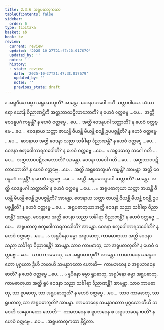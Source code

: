 ```yaml
---
title: 2.3.6 အရူပဓာတုကထာ
tableOfContents: false
sidebar:
  order: 6
type: tipitaka
basket: ab
book: kv
review:
  current: review
  updated: '2025-10-27T21:47:38.017679'
  updated_by: ''
  notes: ''
  history:
  - state: review
    date: '2025-10-27T21:47:38.017679'
    updated_by: ''
    notes: ''
    previous_state: draft
---
```



<ReviewStatus review={frontmatter.review} showDetails={true} />

<HypothesisAnnotation frontmatter={frontmatter} />

<DynamicBreadcrumb />

<Division number="517" book="kv" e="ch" v="32" p="276">

<Paragraph number="1759" book="kv">
๐ အရူပိနော ဓမ္မာ အရူပဓာတူတိ? အာမန္တာ. ဝေဒနာ ဘဝေါ ဂတိ သတ္တာဝါသော သံသာရော ယောနိ ဝိညာဏဋ္ဌိတိ အတ္တဘာဝပဋိလာဘောတိ? န ဟေဝံ ဝတ္တဗ္ဗေ …ပေ…  အတ္ထိ ဝေဒနူပဂံ ကမ္မန္တိ? န ဟေဝံ ဝတ္တဗ္ဗေ …ပေ…  အတ္ထိ ဝေဒနူပဂါ သတ္တာတိ? န ဟေဝံ ဝတ္တဗ္ဗေ …ပေ…  ဝေဒနာယ သတ္တာ ဇာယန္တိ ဇီယန္တိ မီယန္တိ စဝန္တိ ဥပပဇ္ဇန္တီတိ? န ဟေဝံ ဝတ္တဗ္ဗေ …ပေ…  ဝေဒနာယ အတ္ထိ ဝေဒနာ သညာ သင်္ခါရာ ဝိညာဏန္တိ? န ဟေဝံ ဝတ္တဗ္ဗေ …ပေ…  ဝေဒနာ စတုဝေါကာရဘဝေါတိ? န ဟေဝံ ဝတ္တဗ္ဗေ …ပေ…
</Paragraph>

<Paragraph number="1760" book="kv">
๐ အရူပဓာတု ဘဝေါ ဂတိ …ပေ…  အတ္တဘာဝပဋိလာဘောတိ? အာမန္တာ. ဝေဒနာ ဘဝေါ ဂတိ …ပေ…  အတ္တဘာဝပဋိလာဘောတိ? န ဟေဝံ ဝတ္တဗ္ဗေ …ပေ…  အတ္ထိ အရူပဓာတူပဂံ ကမ္မန္တိ? အာမန္တာ. အတ္ထိ ဝေဒနူပဂံ ကမ္မန္တိ? န ဟေဝံ ဝတ္တဗ္ဗေ …ပေ…  အတ္ထိ အရူပဓာတူပဂါ သတ္တာတိ? အာမန္တာ. အတ္ထိ ဝေဒနူပဂါ သတ္တာတိ? န ဟေဝံ ဝတ္တဗ္ဗေ …ပေ… .
</Paragraph>

<Paragraph number="1761" book="kv">
๐ အရူပဓာတုယာ သတ္တာ ဇာယန္တိ ဇီယန္တိ မီယန္တိ စဝန္တိ ဥပပဇ္ဇန္တီတိ? အာမန္တာ. ဝေဒနာယ သတ္တာ ဇာယန္တိ ဇီယန္တိ မီယန္တိ စဝန္တိ ဥပပဇ္ဇန္တီတိ? န ဟေဝံ ဝတ္တဗ္ဗေ …ပေ…  အရူပဓာတုယာ အတ္ထိ ဝေဒနာ သညာ သင်္ခါရာ ဝိညာဏန္တိ? အာမန္တာ. ဝေဒနာယ အတ္ထိ ဝေဒနာ သညာ သင်္ခါရာ ဝိညာဏန္တိ? န ဟေဝံ ဝတ္တဗ္ဗေ …ပေ…  အရူပဓာတု စတုဝေါကာရဘဝေါတိ? အာမန္တာ. ဝေဒနာ စတုဝေါကာရဘဝေါတိ? န ဟေဝံ ဝတ္တဗ္ဗေ …ပေ… .
</Paragraph>

</Division>
<Division number="518" book="kv" e="ch" v="32" p="277">

<Paragraph number="1762" book="kv">
๐ အရူပိနော ဓမ္မာ အရူပဓာတု, ကာမဓာတုယာ အတ္ထိ ဝေဒနာ သညာ သင်္ခါရာ ဝိညာဏန္တိ? အာမန္တာ. သာဝ ကာမဓာတု, သာ အရူပဓာတူတိ? န ဟေဝံ ဝတ္တဗ္ဗေ …ပေ…  သာဝ ကာမဓာတု, သာ အရူပဓာတူတိ? အာမန္တာ. ကာမဘဝေန သမန္နာဂတော ပုဂ္ဂလော ဒွီဟိ ဘဝေဟိ သမန္နာဂတော ဟောတိ—  ကာမဘဝေန စ အရူပဘဝေန စာတိ? န ဟေဝံ ဝတ္တဗ္ဗေ …ပေ… .
</Paragraph>

<Paragraph number="1763" book="kv">
๐ ရူပိနော ဓမ္မာ ရူပဓာတု, အရူပိနော ဓမ္မာ အရူပဓာတု, ကာမဓာတုယာ အတ္ထိ ရူပံ ဝေဒနာ သညာ သင်္ခါရာ ဝိညာဏန္တိ? အာမန္တာ. သာဝ ကာမဓာတု, သာ ရူပဓာတု, သာ အရူပဓာတူတိ? န ဟေဝံ ဝတ္တဗ္ဗေ …ပေ…  သာဝ ကာမဓာတု, သာ ရူပဓာတု, သာ အရူပဓာတူတိ? အာမန္တာ. ကာမဘဝေန သမန္နာဂတော ပုဂ္ဂလော တီဟိ ဘဝေဟိ သမန္နာဂတော ဟောတိ—  ကာမဘဝေန စ ရူပဘဝေန စ အရူပဘဝေန စာတိ? န ဟေဝံ ဝတ္တဗ္ဗေ …ပေ… .

</Paragraph>
</Division>

<Paragraph number="1764" type="center" book="kv">
အရူပဓာတုကထာ နိဋ္ဌိတာ.
</Paragraph>